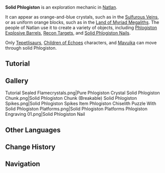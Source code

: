 {{About|the solid form|other forms|Phlogiston}}
{{Terminology Infobox
|image        = Solid Phlogiston.png
|type         = Exploration
|region       = Natlan
}}
'''Solid Phlogiston''' is an exploration mechanic in [[Natlan]]. 

It can appear as orange-and-blue crystals, such as in the [[Sulfurous Veins]], or as uniform orange blocks, such as in the [[Land of Myriad Megaliths]]. The people of Natlan use it to create a variety of objects, including [[Phlogiston Explosive Barrel]]s, [[Tutorial/Recon Rings and Recon Targets|Recon Targets]], and [[Tutorial/Drop down, Solid Phlogiston Nail!|Solid Phlogiston Nails]]. 

Only [[Tepetlisaur]]s, [[Children of Echoes]] characters, and [[Mavuika]] can move through solid Phlogiston.

==Tutorial==
{{Tutorial|Molten Fissures; Solid Phlogiston in the Flying Area; Unstable Phlogiston Crystals...}}

==Gallery==
<gallery>
Tutorial Sealed Flamecrystals.png|Pure Phlogiston Crystal
Solid Phlogiston Chunk.png|Solid Phlogiston Chunk (Breakable)
Solid Phlogiston Spikes.png|Solid Phlogiston Spikes
Item Phlogiston Chiselith Puzzle With Solid Phlogiston Platforms.png|Solid Phlogiston Platforms
Phlogiston Engraving 01.png|Solid Phlogiston Nail
</gallery>

==Other Languages==
{{Other Languages
|en       = Solid Phlogiston
|zhs      = 固态燃素
|zhs_rm   = 
|zht      = 固態燃素
|zht_rm   = 
|zh_tl    = 
|ja       = 固体燃素
|ja_rm    = 
|ja_tl    = 
|ko       = 고체 열소
|ko_tl    = 
|es       = Flogisto sólido
|es_tl    = Solid Phlogiston
|fr       = Phlogistique solide
|fr_tl    = Solid Phlogiston
|ru       = Твёрдый флогистон
|ru_tl    = 
|th       = 
|vi       = Phlogiston Thể Rắn
|vi_tl    = 
|de       = Festes Phlogiston
|de_tl    = 
|id       = Phlogiston Padat
|id_tl    = 
|pt       = Flogisto Sólido
|pt_tl    = 
|tr       = Katı Filojiston
|tr_tl    = 
|it       = Flogisto solido
|it_tl    = 
}}

==Change History==
{{Change History|5.0}}

==Navigation==
{{Exploration Navbox|Natlan}}